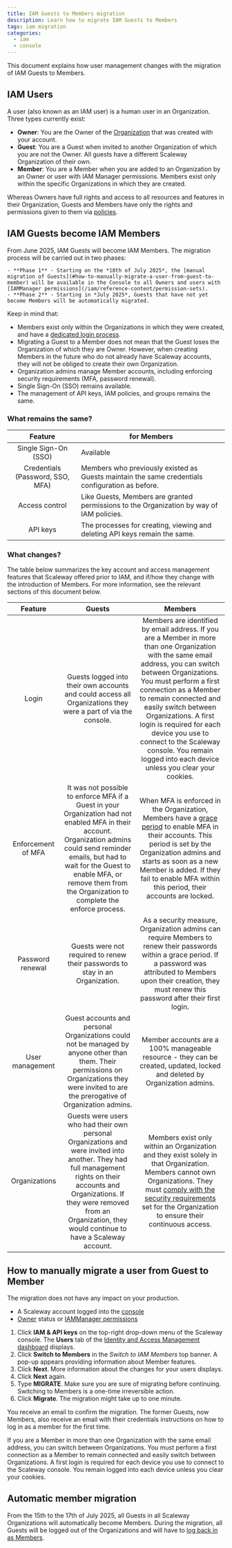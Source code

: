 ```yaml
---
title: IAM Guests to Members migration
description: Learn how to migrate IAM Guests to Members
tags: iam migration
categories:
  - iam
  - console
---
```



This document explains how user management changes with the migration of IAM Guests to Members.

## IAM Users

A user (also known as an IAM user) is a human user in an Organization. Three types currently exist:

- **Owner**: You are the Owner of the [Organization](#organization) that was created with your account.
- **Guest**: You are a Guest when invited to another Organization of which you are not the Owner. All guests have a different Scaleway Organization of their own.
- **Member**: You are a Member when you are added to an Organization by an Owner or user with IAM Manager permissions. Members exist only within the specific Organizations in which they are created.

Whereas Owners have full rights and access to all resources and features in their Organization, Guests and Members have only the rights and permissions given to them via [policies](#policy).

## IAM Guests become IAM Members

From June 2025, IAM Guests will become IAM Members. The migration process will be carried out in two phases:

    - **Phase 1** - Starting on the *18th of July 2025*, the [manual migration of Guests](#how-to-manually-migrate-a-user-from-guest-to-member) will be available in the Console to all Owners and users with [IAMManager permissions](/iam/reference-content/permission-sets).
    - **Phase 2** - Starting in *July 2025*, Guests that have not yet become Members will be automatically migrated.

Keep in mind that:

- Members exist only within the Organizations in which they were created, and have a [dedicated login process](/iam/how-to/log-in-as-a-member).
- Migrating a Guest to a Member does not mean that the Guest loses the Organization of which they are Owner. However, when creating Members in the future who do not already have Scaleway accounts, they will not be obliged to create their own Organization.
- Organization admins manage Member accounts, including enforcing security requirements (MFA, password renewal).
- Single Sign-On (SSO) remains available.
- The management of API keys, IAM policies, and groups remains the same.

### What remains the same?

| Feature | for Members |
|:--------:|----------|
| Single Sign-On (SSO) | Available |
| Credentials (Password, SSO, MFA) |   Members who previously existed as Guests maintain the same credentials configuration as before. |
| Access control |   Like Guests, Members are granted permissions to the Organization by way of IAM policies.  |
| API keys |  The processes for creating, viewing and deleting API keys remain the same.  |

### What changes?

The table below summarizes the key account and access management features that Scaleway offered prior to IAM, and if/how they change with the introduction of Members. For more information, see the relevant sections of this document below.

| Feature | Guests | Members |
|:--------:|:---------:|:---------:|
| Login | Guests logged into their own accounts and could access all Organizations they were a part of via the console. | Members are identified by email address. If you are a Member in more than one Organization with the same email address, you can switch between Organizations. You must perform a first connection as a Member to remain connected and easily switch between Organizations. A first login is required for each device you use to connect to the Scaleway console. You remain logged into each device unless you clear your cookies. |
| Enforcement of MFA | It was not possible to enforce MFA if a Guest in your Organization had not enabled MFA in their account. Organization admins could send reminder emails, but had to wait for the Guest to enable MFA, or remove them from the Organization to complete the enforce process. | When MFA is enforced in the Organization, Members have a [grace period](iam/concepts/#grace-period) to enable MFA in their accounts. This period is set by the Organization admins and starts as soon as a new Member is added. If they fail to enable MFA within this period, their accounts are locked. |
| Password renewal | Guests were not required to renew their passwords to stay in an Organization. | As a security measure, Organization admins can require Members to renew their passwords within a grace period. If a password was attributed to Members upon their creation, they must renew this password after their first login. |
| User management | Guest accounts and personal Organizations could not be managed by anyone other than them. Their permissions on Organizations they were invited to are the prerogative of Organization admins. | Member accounts are a 100% manageable resource - they can be created, updated, locked and deleted by Organization admins. |
| Organizations | Guests were users who had their own personal Organizations and were invited into another. They had full management rights on their accounts and Organizations. If they were removed from an Organization, they would continue to have a Scaleway account. |   Members exist only within an Organization and they exist solely in that Organization. Members cannot own Organizations. They must [comply with the security requirements](/iam/how-to/comply-with-sec-requirements-member) set for the Organization to ensure their continuous access.  |

## How to manually migrate a user from Guest to Member

<Message type="important">
  The migration does not have any impact on your production.
</Message>

<Requirements />

- A Scaleway account logged into the [console](https://console.scaleway.com)
- [Owner](/iam/concepts/#owner) status or [IAMManager permissions](/iam/concepts/#permission)

1. Click **IAM & API keys** on the top-right drop-down menu of the Scaleway console. The **Users** tab of the [Identity and Access Management dashboard](https://console.scaleway.com/iam/users) displays.
2. Click **Switch to Members** in the *Switch to IAM Members* top banner. A pop-up appears providing information about Member features.
3. Click **Next**. More information about the changes for your users displays.
4. Click **Next** again.
5. Type **MIGRATE**.
    <Message type="important">
      Make sure you are sure of migrating before continuing. Switching to Members is a one-time irreversible action.
    </Message>
6. Click **Migrate**.
    <Message type="note">
      The migration might take up to one minute.
    </Message>

You receive an email to confirm the migration. The former Guests, now Members, also receive an email with their credentials instructions on how to log in as a member for the first time.

<Message type="important">
  If you are a Member in more than one Organization with the same email address, you can switch between Organizations. You must perform a first connection as a Member to remain connected and easily switch between Organizations. A first login is required for each device you use to connect to the Scaleway console. You remain logged into each device unless you clear your cookies.
</Message>

## Automatic member migration

From the 15th to the 17th of July 2025, all Guests in all Scaleway Organizations will automatically become Members. During the migration, all Guests will be logged out of the Organizations and will have to [log back in as Members](/iam/how-to/log-in-as-a-member).
